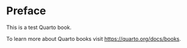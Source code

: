# Preface {.unnumbered}

This is a test Quarto book.

To learn more about Quarto books visit <https://quarto.org/docs/books>.
